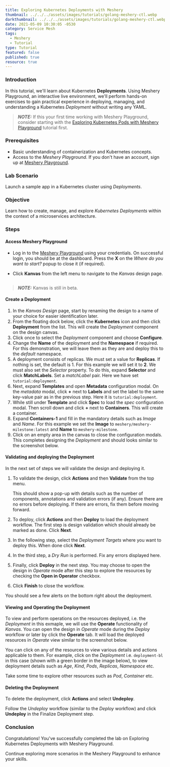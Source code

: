 ```yaml
---
title: Exploring Kubernetes Deployments with Meshery
thumbnail: ../../../assets/images/tutorials/golang-meshery-ctl.webp
darkthumbnail: ../../../assets/images/tutorials/golang-meshery-ctl.webp
date: 2021-05-09 10:30:05 -0530
category: Service Mesh
tags:
  - Meshery
  - Tutorial
type: Tutorial
featured: false
published: true
resource: true
---
```



### Introduction

In this tutorial, we'll learn about Kubernetes **Deployments**. Using Meshery Playground, an interactive live environment, we'll perform hands-on exercises to gain practical experience in deploying, managing, and understanding a Kubernetes _Deployment_ without writing any YAML.

> **_NOTE:_** If this your first time working with Meshery Playground, consider starting with the [Exploring Kubernetes Pods with Meshery Playground](https://docs.meshery.io/guides/tutorials/kubernetes-pods) tutorial first.

### Prerequisites

- Basic understanding of containerization and Kubernetes concepts.
- Access to the _Meshery Playground_. If you don't have an account, sign up at [Meshery Playground](https://play.meshery.io/).

### Lab Scenario

Launch a sample app in a Kubernetes cluster using _Deployments_. 

### Objective

Learn how to create, manage, and explore _Kubernetes Deployments_ within the context of a microservices architecture.

### Steps

#### Access Meshery Playground

- Log in to the [Meshery Playground](https://playground.meshery.io) using your credentials. On successful login, you should be at the dashboard. Press the **X** on the _Where do you want to start?_ popup to close it (if required).
- Click **Kanvas** from the left menu to navigate to the _Kanvas_ design page.

  <img src={image1} alt="" />

> **_NOTE:_** Kanvas is still in beta.

#### Create a Deployment

1. In the _Kanvas Design_ page, start by renaming the design to a name of your choice for easier identification later.
    <img src={image2} alt="" />
2. From the floating dock below, click the **Kubernetes** icon and then click **Deployment** from the list. This will create the _Deployment_ component on the design canvas. 
    <img src={image3} alt="" />
3. Click once to select the _Deployment_ component and choose **Configure**.
    <img src={image4} alt="" />
4. Change the **Name** of the deployment and the **Namespace** if required. For this demonstration, we will leave them as they are and deploy this to the _default_ namespace.
5. A deployment consists of replicas. We must set a value for **Replicas**. If nothing is set, the default is 1. For this example we will set it to **2**. We must also set the _Selector_ property. To do this, expand **Selector** and click **MatchLabels**. Set a _matchLabel_ pair. Here we have set `tutorial:deployment`.
    <img src={image5} alt="" />
6. Next, expand **Templates** and open **Metadata** configuration modal. On the _metadata_ modal, click **+** next to **Labels** and set the label to the same key-value pair as in the previous step. Here it is `tutorial:deployment`.
    <img src={image6} alt="" />
7. While still under **Template** and click **Spec** to load the _spec_ configuration modal. Then scroll down and click **+** next to **Containers**. This will create a container.
    <img src={image7} alt="" />
8. Expand **Containers-1** and fill in the mandatory details such as _Image_ and _Name_. For this example we set the **Image** to `meshery/meshery-milestone:latest` and **Name** to `meshery-milestone`. 
    <img src={image8} alt="" />
9. Click on an empty area in the canvas to close the configuration modals. This completes designing the _Deployment_ and should looks similar to the screenshot below.
    <img src={image9} alt="" />

#### Validating and deploying the Deployment

In the next set of steps we will validate the design and deploying it.

1. To validate the design, click **Actions** and then **Validate** from the top menu.
    <img src={image10} alt="" />

    This should show a pop-up with details such as the number of components, annotations and validation errors (if any). Ensure there are no errors before deploying. If there are errors, fix them before moving forward.

2. To deploy, click **Actions** and then **Deploy** to load the deployment workflow. The first step is design validation which should already be marked as done. Click **Next**.
    <img src={image11} alt="" />

3. In the following step, select the _Deployment Targets_ where you want to deploy this. When done click **Next**.
    <img src={image12} alt="" />

4. In the third step, a _Dry Run_ is performed. Fix any errors displayed here.
    <img src={image13} alt="" />

5. Finally, click **Deploy** in the next step. You may choose to open the design in _Operate_ mode after this step to explore the resources by checking the **Open in Operator** checkbox.
    <img src={image14} alt="" />

6. Click **Finish** to close the workflow. 
    <img src={image15} alt="" />

You should see a few alerts on the bottom right about the deployment.

#### Viewing and Operating the Deployment

To view and perform operations on the resources deployed, i.e. the _Deployment_ in this exmaple, we will use the **Operate** functionality of _Kanvas_. You can open the design in _Operate_ mode during the _Deploy_ workflow or later by click the **Operate** tab. It will load the deployed resources in _Operate_ view similar to the screenshot below.
<img src={image16} alt="" />

You can click on any of the resources to view various details and actions applicable to them. For example, click on the _Deployment_ i.e. `deployment-bl` in this case (shown with a green border in the image below), to view deployment details such as _Age_, _Kind_, _Pods_, _Replicas_, _Namespace_ etc. 
<img src={image17} alt="" />

Take some time to explore other resources such as _Pod_, _Container_ etc.


#### Deleting the Deployment

To delete the deployment, click **Actions** and select **Undeploy**.
<img src={image18} alt="" />

Follow the _Undeploy_ workflow (similar to the _Deploy_ workflow) and click **Undeploy** in the Finalize Deployment step.
<img src={image19} alt="" />

### Conclusion

Congratulations! You've successfully completed the lab on Exploring Kubernetes Deployments with Meshery Playground. 

Continue exploring more scenarios in the Meshery Playground to enhance your skills.


